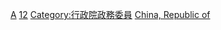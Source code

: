 {{Catnav|頁面分類|各種主題的頁面分類|按國家分類|各國外交|台灣外交}}
{{Catnav|頁面分類|各種主題的頁面分類|按國家分類|各國外交|中華民國外交}}
{{Commons category|Foreign ministers of the Republic of China}}

[[Category:中華民國外交部相關人物|A]]
[[Category:中華民國行政院所屬部會首長|12]]
[[Category:行政院政務委員|Category:行政院政務委員]]
[[Category:各國外交首長|China, Republic of]]